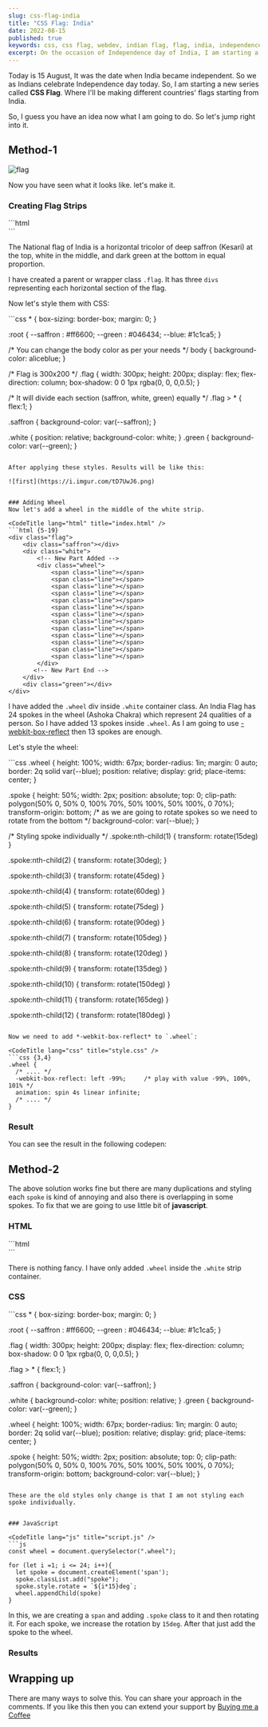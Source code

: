 ```yaml
---
slug: css-flag-india
title: "CSS Flag: India"
date: 2022-08-15
published: true
keywords: css, css flag, webdev, indian flag, flag, india, independence day
excerpt: On the occasion of Independence day of India, I am starting a new series called CSS Flag. This is the first post where I'll create an Indian Flag using CSS. 
---
```


Today is 15 August, It was the date when India became independent. So we as Indians celebrate Independence day today. So, I am starting a new series called **CSS Flag**. Where I'll be making different countries' flags starting from India.

So, I guess you have an idea now what I am going to do. So let's jump right into it.

## Method-1

![flag](https://upload.wikimedia.org/wikipedia/commons/thumb/a/a7/Flag_of_India_%28Websafe%29.svg/383px-Flag_of_India_%28Websafe%29.svg.png)

Now you have seen what it looks like. let's make it.


### Creating Flag Strips

<CodeTitle lang="html" title="index.html" />
```html
<div class="flag">
	<div class="saffron"></div>
	<div class="white"></div>
	<div class="green"></div>
</div>
```

The National flag of India is a horizontal tricolor of deep saffron (Kesari) at the top, white in the middle, and dark green at the bottom in equal proportion.

I have created a parent or wrapper class `.flag`. It has three `divs` representing each horizontal section of the flag. 

Now let's style them with CSS:

<CodeTitle lang="css" title="style.css" />
```css
* {
  box-sizing: border-box;
  margin: 0;
}

:root {
  --saffron : #ff6600;
  --green : #046434;
  --blue: #1c1ca5;
}

/* You can change the body color as per your needs */ 
body {
   background-color: aliceblue;
}


/* Flag is 300x200 */
.flag {
  width: 300px;
  height: 200px;
  display: flex;
  flex-direction: column;
  box-shadow: 0 0 1px rgba(0, 0, 0,0.5); 
}

/* It will divide each section (saffron, white, green) equally */
.flag > * {
  flex:1;
}

.saffron {
  background-color: var(--saffron);
}

.white {
  position: relative;
  background-color: white;
}
.green {
  background-color: var(--green);
}
```

After applying these styles. Results will be like this:

![first](https://i.imgur.com/tD7UwJ6.png)


### Adding Wheel
Now let's add a wheel in the middle of the white strip.

<CodeTitle lang="html" title="index.html" />
```html {5-19}
<div class="flag">
	<div class="saffron"></div>
	<div class="white">
        <!-- New Part Added -->
		<div class="wheel">
			<span class="line"></span>
			<span class="line"></span>
			<span class="line"></span>
			<span class="line"></span>
			<span class="line"></span>
			<span class="line"></span>
			<span class="line"></span>
			<span class="line"></span>
			<span class="line"></span>
			<span class="line"></span>
			<span class="line"></span>
			<span class="line"></span>
			<span class="line"></span>
		</div>
       <!-- New Part End -->
	</div>
	<div class="green"></div>
</div>
```

I have added the `.wheel` div inside  `.white` container class. An India Flag has 24 spokes in the wheel (Ashoka Chakra)  which represent 24 qualities of a person. So I have added 13 spokes inside `.wheel`. As I am going to use [-webkit-box-reflect](https://developer.mozilla.org/en-US/docs/Web/CSS/-webkit-box-reflect) then 13 spokes are enough.

Let's style the wheel:

<CodeTitle lang="css" title="style.css" />
```css
.wheel {
  height: 100%;
  width: 67px;
  border-radius: 1in;
  margin: 0 auto;
  border: 2q solid var(--blue);
  position: relative;
  display: grid;
  place-items: center;
}

.spoke {
  height: 50%;
  width: 2px;
  position: absolute;
  top: 0;
  clip-path: polygon(50% 0, 50% 0, 100% 70%, 50% 100%, 50% 100%, 0 70%);
  transform-origin: bottom; /* as we are going to rotate spokes so we need to rotate from the bottom */
  background-color: var(--blue);
}

/* Styling spoke individually */
.spoke:nth-child(1) {
  transform: rotate(15deg)    
}
 
.spoke:nth-child(2) {
  transform: rotate(30deg);
}
 
.spoke:nth-child(3) {
  transform: rotate(45deg)
}
 
.spoke:nth-child(4) {
  transform: rotate(60deg)
}
 
.spoke:nth-child(5) {
  transform: rotate(75deg)
}
 
.spoke:nth-child(6) {
  transform: rotate(90deg)
}
 
.spoke:nth-child(7) {
  transform: rotate(105deg)
}
 
.spoke:nth-child(8) {
  transform: rotate(120deg)
}
 
.spoke:nth-child(9) {
  transform: rotate(135deg)
}
 
.spoke:nth-child(10) {
  transform: rotate(150deg)
}
 
.spoke:nth-child(11) {
  transform: rotate(165deg)
}
 
.spoke:nth-child(12) {
  transform: rotate(180deg)
}
```

Now we need to add *-webkit-box-reflect* to `.wheel`:

<CodeTitle lang="css" title="style.css" />
```css {3,4}
.wheel {
  /* .... */
  -webkit-box-reflect: left -99%;     /* play with value -99%, 100%, 101% */
  animation: spin 4s linear infinite;  
  /* .... */
}
```

### Result

You can see the result in the following codepen:

<Codepen id="NWYOBLm" />


## Method-2

The above solution works fine but there are many duplications and styling each `spoke` is kind of annoying and also there is overlapping in some spokes. To fix that we are going to use little bit of **javascript**.

### HTML

<CodeTitle lang="html" title="index.html" />
```html
<div class="flag">
	<div class="saffron"></div>
	<div class="white">
		<div class="wheel"></div>
	</div>
	<div class="green"></div>
</div>
```

There is nothing fancy. I have only added `.wheel` inside the `.white` strip container.

### CSS
<CodeTitle lang="css" title="style.css" />
```css 
* {
  box-sizing: border-box;
  margin: 0;
}

:root {
  --saffron : #ff6600;
  --green : #046434;
  --blue: #1c1ca5;
}

.flag {
  width: 300px;
  height: 200px;
  display: flex;
  flex-direction: column;
  box-shadow: 0 0 1px rgba(0, 0, 0,0.5);
}

.flag > * {
  flex:1;
}

.saffron {
  background-color: var(--saffron);
}

.white {
  background-color: white;
  position: relative;
}
.green {
  background-color: var(--green);
}

.wheel {
  height: 100%;
  width: 67px;
  border-radius: 1in;
  margin: 0 auto;
  border: 2q solid var(--blue);
  position: relative;
  display: grid;
  place-items: center;
}

.spoke {
  height: 50%;
  width: 2px;
  position: absolute;
  top: 0;
  clip-path: polygon(50% 0, 50% 0, 100% 70%, 50% 100%, 50% 100%, 0 70%);
  transform-origin: bottom;
  background-color: var(--blue);
}
```

These are the old styles only change is that I am not styling each spoke individually.


### JavaScript

<CodeTitle lang="js" title="script.js" />
```js
const wheel = document.querySelector(".wheel");

for (let i =1; i <= 24; i++){
  let spoke = document.createElement('span');
  spoke.classList.add("spoke");
  spoke.style.rotate = `${i*15}deg`;
  wheel.appendChild(spoke)
}
```
In this, we are creating a `span` and adding `.spoke` class to it and then rotating it. For each spoke, we increase the rotation by `15deg`. After that just add the spoke to the wheel.
 

### Results

<Codepen id="mdxzjZG" />

## Wrapping up

There are many ways to solve this. You can share your approach in the comments. If you like this then you can extend your support by [Buying me a Coffee](https://buymeacoffee.com/scarlett1130)

